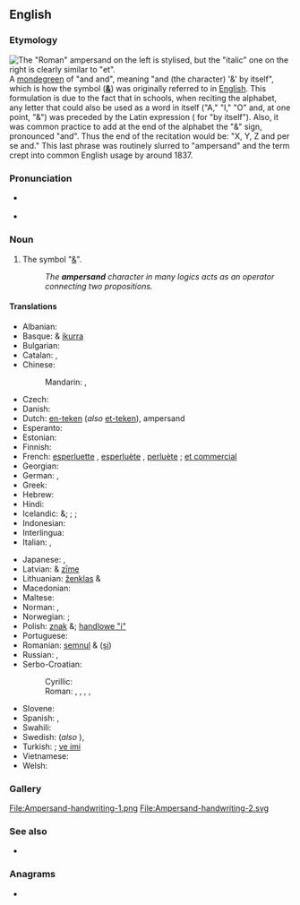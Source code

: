 {{also|ampèrsand}}
==English==

===Etymology===
[[Image:Ampersand.svg|thumb|right|The "Roman" ampersand on the left is stylised, but the "italic" one on the right is clearly similar to "et".]]
A [[mondegreen]] of "and {{m|la|per se}} and", meaning "and (the character) '&' by itself", which is how the symbol ('''[[&]]''') was originally referred to in [[English]]. This formulation is due to the fact that in schools, when reciting the alphabet, any letter that could also be used as a word in itself ("A," "I," "O" and, at one point, "&") was preceded by the Latin expression {{m|la|per se}} ({{etyl|la|en}} for "by itself"). Also, it was common practice to add at the end of the alphabet the "&" sign, pronounced "and". Thus the end of the recitation would be: "X, Y, Z and per se and." This last phrase was routinely slurred to "ampersand" and the term crept into common English usage by around 1837.

===Pronunciation===
* {{a|UK}} {{IPA|/ˈæm.pə(ɹ).sænd/|/ˈæmp.ə(ɹ)ˌzænd/|lang=en}}
* {{audio|en-us-ampersand.ogg|Audio (US)|lang=en}}

===Noun===
{{en-noun}}

# The symbol "[[&]]".
#: ''The '''ampersand''' character in many logics acts as an operator connecting two propositions.''

====Translations====
{{trans-top|the symbol &}}
* Albanian: {{t+|sq|simbol}}
* Basque: & [[ikurra]]
* Bulgarian: {{t|bg|амперсанд|m}}
* Catalan: {{t|ca|i comercial|f}}, {{t+|ca|et|m}}
* Chinese:
*: Mandarin: {{t|cmn|和號|sc=Hani}}, {{t|cmn|和号|tr=hé hào|sc=Hani}}
* Czech: {{t+|cs|ampersand}}
* Danish: {{t|da|og-tegn}}
* Dutch: [[en-teken]] (''also'' [[et-teken]]), ampersand
* Esperanto: {{t|eo|kaj-signo}}
* Estonian: {{t|et|ja-märk}}
* Finnish: {{t|fi|et-merkki}}
* French: [[esperluette]] {{g|f}}, [[esperluète]] {{g|f}}, [[perluète]] {{g|f}} ; [[et commercial]] {{g|m}}
* Georgian: {{t|ka|ამპერსანდი}}
* German: {{t|de|Et-Zeichen|n}}, {{t|de|Kaufmanns-Und|n}}
* Greek: {{t|el|συμπλεκτικό σύμβολο|n}}
* Hebrew: {{t|he|אמפרסנד|m|alt=אָ‏מְפֵּ‏רְסָ‏נְד|tr=ámpersand}}
* Hindi: {{t|hi|ऐंपरसैंड}}
* Icelandic: {{t|is|táknið}} &; {{t|is|og-lykkja}}; {{t|is|tengilykkja}}; {{t|is|hlíðskipulykkja}}
* Indonesian: {{t|id|tanda dan}}
* Interlingua: {{t|ia|e commercial}}
* Italian: {{t|it|e commerciale|f}}, {{t+|it|ampersand}}
{{trans-mid}}
* Japanese: {{t+|ja|アンパサンド|tr=ampasando}}, {{t|ja|アンド|tr=ando}}
* Latvian: & [[zīme]]
* Lithuanian: [[ženklas]] &
* Macedonian: {{t|mk|амперсанд|m}}
* Maltese: {{t|mt|u kummerċjali}}
* Norman: {{t|nrf|ampèrsand|m}}, {{t|nrf|et|m}}
* Norwegian: {{t|no|ampersand}}; {{t|no|kringle}}
* Polish: [[znak]] &; [[handlowe "i"]]
* Portuguese: {{t+|pt|e comercial|m}}
* Romanian: [[semnul]] & ([[și]])
* Russian: {{t+|ru|амперса́нд|m}}, {{t|ru|знак конъю́нкции|m}}
* Serbo-Croatian:
*: Cyrillic: {{t|sh|амперсенд|m}}
*: Roman: {{t|sh|ampersend|m}}, {{t+|sh|žig}}, {{t|sh|pečatni znak}}, {{t+|sh|združenje}}, {{t|sh|labava veza}}
* Slovene: {{t+|sl|vezaj}}
* Spanish: {{t|es|y comercial|f}}, {{t+|es|et|m}}
* Swahili: {{t|sw|ampasendi}}
* Swedish: {{t|sv|och-tecken|n}} (''also'' {{t+|sv|et-tecken|n}}), {{t+|sv|ampersand|c}}
* Turkish: {{t+|tr|ampersand}}; [[ve imi]]
* Vietnamese: {{t+|vi|ký hiệu}}
* Welsh: {{t|cy|ampersand}}
{{trans-bottom}}

===Gallery===
<gallery mode=packed caption="Handwritten styles">
File:Ampersand-handwriting-1.png
File:Ampersand-handwriting-2.svg
</gallery>

===See also===
* {{projectlink|wikipedia}}
{{typography marks}}

===Anagrams===
* {{anagrams|en|manspread}}